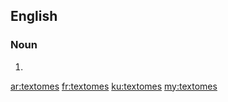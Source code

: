 ==English==

===Noun===
{{head|en|plural}}

# {{plural of|textome|lang=en|nocat=1}}

[[ar:textomes]]
[[fr:textomes]]
[[ku:textomes]]
[[my:textomes]]